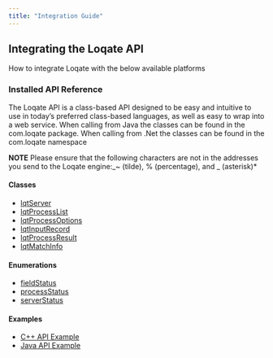 ```yaml
---
title: "Integration Guide"
---
```


## Integrating the Loqate API

How to integrate Loqate with the below available platforms

<CardGroup>
  <Card title="C++" href="/tutorials/cpp-api/" />
  <Card title="Java" href="/tutorials/java-api/" />
  <Card title=".NET" href="/tutorials/dotnet-api/" />
  <Card title="Multithread" href="/tutorials/multithread/" />
</CardGroup>

### Installed API Reference

The Loqate API is a class-based API designed to be easy and intuitive to use in today’s preferred class-based languages, as well as easy to wrap into a web service. When calling from Java the classes can be found in the com.loqate package. When calling from .Net the classes can be found in the com.loqate namespace

**NOTE** Please ensure that the following characters are not in the addresses you send to the Loqate engine:_~ (tilde), % (percentage), and _ (asterisk)\*

#### Classes

- [lqtServer](/support/installed-api/lqtserver/)
- [lqtProcessList](/support/installed-api/lqtprocesslist/)
- [lqtProcessOptions](/support/installed-api/lqtprocessoption/)
- [lqtInputRecord](/support/installed-api/lqtinputrecord/)
- [lqtProcessResult](/support/installed-api/lqtprocessresult/)
- [lqtMatchInfo](/support/installed-api/lqtmatchinfo/)

#### Enumerations

- [fieldStatus](/report-codes/fieldstatus/)
- [processStatus](/field-descriptions/processstatus/)
- [serverStatus](/field-descriptions/serverstatus/)

#### Examples

- [C++ API Example](/tutorials/examples/c-example/)
- [Java API Example](/tutorials/examples/java-example/)
